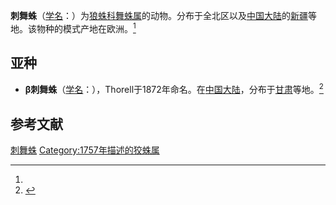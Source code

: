 {{Speciesbox
| name = 刺舞蛛
| status = 
| status_system = 
| image = Alopecosa aculeata 01.JPG
| genus = Alopecosa
| species = aculeata
| authority = (Clerck, 1757)<ref name='id13749'>{{cite web| url =http://www.bioinfo.cn/db05/BjdwSpecies.php?action=view&id=13749| title =刺舞蛛| work =《中国动物物种编目数据库》| publisher =中国科学院微生物研究所| author =中国科学院动物研究所| accessdate =2009-04-28| deadurl =yes| archiveurl =https://web.archive.org/web/20160305022822/http://www.bioinfo.cn/db05/BjdwSpecies.php?action=view&id=13749| archivedate =2016-03-05}}</ref>
}}

'''刺舞蛛'''（[[学名|学名]]：{{lang|la|''Alopecosa aculeata''}}）为[[狼蛛科|狼蛛科]][[舞蛛属|舞蛛属]]的动物。分布于全北区以及[[中国大陆|中国大陆]]的[[新疆|新疆]]等地。该物种的模式产地在欧洲。<ref name='id13749'/>

==亚种==
*'''β刺舞蛛'''（[[学名|学名]]：{{lang|la|''Alopecosa aculeata β''}}），Thorell于1872年命名。在[[中国大陆|中国大陆]]，分布于[[甘肃|甘肃]]等地。<ref name='id13750'>{{cite web| url =http://www.bioinfo.cn/db05/BjdwSpecies.php?action=view&id=13750| title =β刺舞蛛| work =《中国动物物种编目数据库》| publisher =中国科学院微生物研究所| author =中国科学院动物研究所| accessdate =2009-04-28| deadurl =yes| archiveurl =https://web.archive.org/web/20160305080055/http://www.bioinfo.cn/db05/BjdwSpecies.php?action=view&id=13750| archivedate =2016-03-05}}</ref>

== 参考文献 ==
{{reflist}}

{{Wikispecies|Alopecosa aculeata}}
{{Taxonbar|from=Q1059106}}

[[Category:舞蛛属|刺舞蛛]]
[[Category:1757年描述的狡蛛属|Category:1757年描述的狡蛛属]]

{{蜘蛛小作品}}